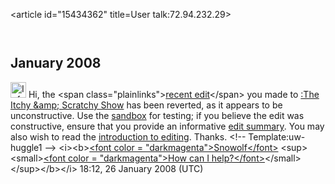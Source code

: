 <article id="15434362" title=User talk:72.94.232.29>
	<talkpage id="15434362" title="User talk:72.94.232.29">

== January 2008 ==

[[Image:Information.png|25px|left]] Hi, the &lt;span class=&quot;plainlinks&quot;&gt;[http://en.wikipedia.org/wiki/The_Itchy_&amp;_Scratchy_Show?diff=187066689 recent edit]&lt;/span&gt; you made to [[:The Itchy &amp; Scratchy Show]] has been reverted, as it appears to be unconstructive. Use the [[Wikipedia:Sandbox|sandbox]] for testing; if you believe the edit was constructive, ensure that you provide an informative [[Help:Edit summary|edit summary]]. You may also wish to read the [[Wikipedia:Introduction|introduction to editing]]. Thanks. &lt;!-- Template:uw-huggle1 --&gt; &lt;i&gt;&lt;b&gt;[[User:Snowolf|&lt;font color = &quot;darkmagenta&quot;&gt;Snowolf&lt;/font&gt;]] &lt;sup&gt;&lt;small&gt;[[User talk:Snowolf|&lt;font color = &quot;darkmagenta&quot;&gt;How can I help?&lt;/font&gt;]]&lt;/small&gt;&lt;/sup&gt;&lt;/b&gt;&lt;/i&gt; 18:12, 26 January 2008 (UTC)
	</talkpage>
</article>
